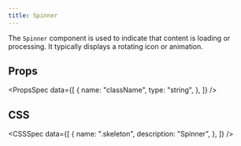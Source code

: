 ```yaml
---
title: Spinner
---
```


The `Spinner` component is used to indicate that content is loading or processing. It typically displays a rotating icon or animation.

<Preview name="Spinner" />

## Props

<PropsSpec
  data={[
    {
      name: "className",
      type: "string",
    },
  ]}
/>

## CSS

<CSSSpec
  data={[
    {
      name: ".skeleton",
      description: "Spinner",
    },
  ]}
/>
